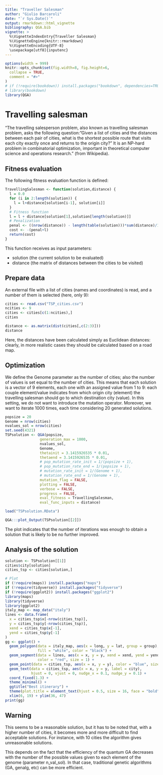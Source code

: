 ```yaml
---
title: "Traveller Salesman"
author: "Giulio Barcaroli"
date: "`r Sys.Date()`"
output: rmarkdown::html_vignette
bibliography: QGA.bib
vignette: >
  %\VignetteIndexEntry{Traveller Salesman}
  %\VignetteEngine{knitr::rmarkdown}
  %\VignetteEncoding{UTF-8}
  \usepackage[utf8]{inputenc}
---
```



```r
options(width = 999)
knitr::opts_chunk$set(fig.width=8, fig.height=6,
  collapse = TRUE,
  comment = "#>"
)
# if (!require(bookdown)) install.packages("bookdown", dependencies=TRUE)
# library(bookdown)
library(QGA)
```


# Travelling salesman

"The travelling salesperson problem, also known as travelling salesman problem, asks the following question: "Given a list of cities and the distances between each pair of cities, what is the shortest possible route that visits each city exactly once and returns to the origin city?" It is an NP-hard problem in combinatorial optimization, important in theoretical computer science and operations research." (from Wikipedia).

## Fitness evaluation

The following fitness evaluation function is defined:

```r
TravellingSalesman <- function(solution,distance) {
  l = 0.0  
  for (i in 2:length(solution)) {
    l = l+distance[solution[i-1], solution[i]]
  }
  # Fitness function
  l = l + distance[solution[1],solution[length(solution)]]
  # Penalization
  penal <- ((nrow(distance)) - length(table(solution)))*sum(distance)/10
  cost <- -(penal+l)
  return(cost)
}
```

This function receives as input parameters:

* solution (the current solution to be evaluated)
* distance (the matrix of distances between the cities to be visited)

## Prepare data 

An external file with a list of cities (names and coordinates) is read, and a number of them is selected (here, only 9):

```r
cities <- read.csv("TSP_cities.csv")
ncities <- 9
cities <- cities[c(1:ncities),]
cities
```

```r
distance <- as.matrix(dist(cities[,c(2:3)]))
distance
```


Here, the distances have been calculated simply as Euclidean distances: clearly, in more realistic cases they should be calculated based on a road map.

## Optimization

We define the Genome parameter as the number of cities; also the number of values is set equal to the number of cities.
This means that each solution is a vector of 9 elements, each one with an assigned value from 1 to 9: each couple element/value indicates from which origin city (element) the travelling salesman should go to which destination city (value).
In this setting, we do not want to introduce the mutation operator.
Moreover, we want to iterate 1000 times, each time considering 20 generated solutions. 

```r
popsize = 20
Genome = nrow(cities)
nvalues_sol = nrow(cities)
set.seed(4321)
TSPsolution <- QGA(popsize,
                generation_max = 1000,
                nvalues_sol,
                Genome,
                thetainit = 3.1415926535 * 0.01,
                thetaend = 3.1415926535 * 0.01,
                # pop_mutation_rate_init = 1/(popsize + 1),
                # pop_mutation_rate_end = 1/(popsize + 1),
                # mutation_rate_init = 1/(Genome + 1),
                # mutation_rate_end = 1/(Genome + 1),
                mutation_flag = FALSE,
                plotting = FALSE,
                verbose = FALSE,
                progress = FALSE,
                eval_fitness = TravellingSalesman,
                eval_func_inputs = distance)

```

```r
load("TSPsolution.RData")
```


```r
QGA:::plot_Output(TSPsolution[[2]])
```

The plot indicates that the number of iterations was enough to obtain a solution that is likely to be no further improved.


## Analysis of the solution


```r
solution <- TSPsolution[[1]]
cities$city[solution]
cities_tsp <- cities[solution,]
```



```r
# Plot
if (!require(maps)) install.packages("maps")
if (!require(tidyverse)) install.packages("tidyverse")
if (!require(ggplot2)) install.packages("ggplot2")
library(maps)
library(tidyverse)
library(ggplot2)
italy_map <- map_data("italy")
lines <- data.frame(
  x = cities_tsp$x[-nrow(cities_tsp)],
  y = cities_tsp$y[-nrow(cities_tsp)],
  xend = cities_tsp$x[-1],
  yend = cities_tsp$y[-1]
)
gg <- ggplot() +
  geom_polygon(data = italy_map, aes(x = long, y = lat, group = group), 
               fill = "white", color = "black") +
  geom_segment(data = lines, aes(x = x, y = y, xend = xend, yend = yend),
               color = "red", size = 1) +
  geom_point(data = cities_tsp, aes(x = x, y = y), color = "blue", size = 3) +
  geom_text(data = cities_tsp, aes(x = x, y = y, label = city), 
            hjust = 0, vjust = 0, nudge_x = 0.1, nudge_y = 0.1) +
  coord_fixed(1.3) +
  theme_minimal() +
  ggtitle("Best itinerary") +
  theme(plot.title = element_text(hjust = 0.5, size = 16, face = "bold")) +
  xlim(6, 19) + ylim(36, 47)
print(gg)
```

## Warning

This seems to be a reasonable solution, but it has to be noted that, with a higher number of cities, it becomes more and more difficult to find acceptable solutions. For instance, with 10 cities the algorithm gives unreasonable solutions. 

This depends on the fact that the efficiency of the quantum GA decreases with the number of the possible values given to each element of the genome (parameter n_val_sol). In that case, traditional genetic algorithms (GA, genalg, etc) can be more efficient.